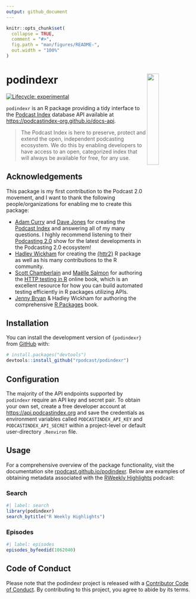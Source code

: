 ```yaml
---
output: github_document
---
```


<!-- README.md is generated from README.Rmd. Please edit that file -->

```r
knitr::opts_chunk$set(
  collapse = TRUE,
  comment = "#>",
  fig.path = "man/figures/README-",
  out.width = "100%"
)
```

# podindexr <img src='man/figures/logo.png' align="right" width="25%" min-width="120px"/>

<!-- badges: start -->
[![Lifecycle: experimental](https://img.shields.io/badge/lifecycle-experimental-orange.svg)](https://lifecycle.r-lib.org/articles/stages.html#experimental)
<!-- badges: end -->

`podindexr` is an R package providing a tidy interface to the [Podcast Index](https://podcastindex.org) database API available at <https://podcastindex-org.github.io/docs-api>. 

> The Podcast Index is here to preserve, protect and extend the open, independent podcasting ecosystem. We do this by enabling developers to have access to an open, categorized index that will always be available for free, for any use.

## Acknowledgements

This package is my first contribution to the Podcast 2.0 movement, and I want to thank the following people/organizations for enabling me to create this package:

* [Adam Curry](https://podcastindex.social/@adam) and [Dave Jones](https://podcastindex.social/@dave) for creating the [Podcast Index](https://podcastindex.org) and answering all of my many questions. I highly recommend listening to their [Podcasting 2.0](https://podcastindex.org/podcast/920666) show for the latest developments in the Podcasting 2.0 ecosystem!
* [Hadley Wickham](https://hadley.nz/) for creating the [{httr2}](https://httr2.r-lib.org/index.html) R package as well as his many contributions to the R community.
* [Scott Chamberlain](https://fosstodon.org/@sckottie) and [Maëlle Salmon](https://masalmon.eu/) for authoring the [HTTP testing in R](https://books.ropensci.org/http-testing/index.html) online book, which is an excellent resource for how you can build automated testing efficiently in R packages utilizing APIs.
* [Jenny Bryan](https://jennybryan.org/about/) & Hadley Wickham for authoring the comprehensive [R Packages](https://r-pkgs.org/) book.

## Installation

You can install the development version of `{podindexr}` from [GitHub](https://github.com/) with:

``` r
# install.packages("devtools")
devtools::install_github("rpodcast/podindexr")
```

## Configuration

The majority of the API endpoints supported by `podindexr` require an API key and secret pair. To obtain your own set, create a free developer account at <https://api.podcastindex.org> and save the credentials as environment variables called `PODCASTINDEX_API_KEY` and `PODCASTINDEX_API_SECRET` within a project-level or default user-directory `.Renviron` file. 

## Usage

For a comprehensive overview of the package functionality, visit the documentation site [rpodcast.github.io/podindexr](https://rpodcast.github.io/podindexr). Below are examples of obtaining metadata associated with the [RWeekly Highlights](https://rweekly.org) podcast:

### Search

```r
#| label: search
library(podindexr)
search_bytitle("R Weekly Highlights")
```

### Episodes

```r
#| label: episodes
episodes_byfeedid(1062040)
```

## Code of Conduct
  
Please note that the podindexr project is released with a [Contributor Code of Conduct](https://contributor-covenant.org/version/2/1/CODE_OF_CONDUCT.html). By contributing to this project, you agree to abide by its terms.
